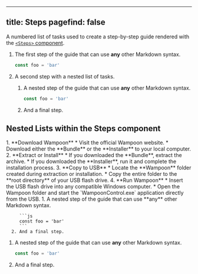 
---
title: Steps
pagefind: false
---

A numbered list of tasks used to create a step-by-step guide rendered with the [`<Steps>` component](https://starlight.astro.build/components/steps/).


<Steps>

1. The first step of the guide that can use **any** other Markdown syntax.

   ```js
   const foo = 'bar'
   ```

2. A second step with a nested list of tasks.

   <Steps>

   1. A nested step of the guide that can use **any** other Markdown syntax.

      ```js
      const foo = 'bar'
      ```

   2. And a final step.    

   </Steps>

</Steps>

## Nested Lists within the Steps component

<Steps>
1. **Download Wampoon**
   * Visit the official Wampoon website.
   * Download either the **Bundle** or the **Installer** to your local computer.
2. **Extract or Install**
   * If you downloaded the **Bundle**, extract the archive.
   * If you downloaded the **Installer**, run it and complete the installation process.
3. **Copy to USB**
   * Locate the **Wampoon** folder created during extraction or installation.
   * Copy the entire folder to the **root directory** of your USB flash drive.
4. **Run Wampoon**
   * Insert the USB flash drive into any compatible Windows computer.
   * Open the Wampoon folder and start the `WampoonControl.exe` application directly from the USB.
      1. A nested step of the guide that can use **any** other Markdown syntax.

         ```js
         const foo = 'bar'
         ```
      2. And a final step.
      

   <Steps>

   1. A nested step of the guide that can use **any** other Markdown syntax.

      ```js
      const foo = 'bar'
      ```

   2. And a final step.    

   </Steps>        
</Steps>